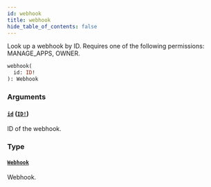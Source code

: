 ```yaml
---
id: webhook
title: webhook
hide_table_of_contents: false
---
```


Look up a webhook by ID. Requires one of the following permissions: MANAGE_APPS, OWNER.

```graphql
webhook(
  id: ID!
): Webhook
```

### Arguments

#### [`id`](#) ([`ID!`](../../../developer/api-reference/scalars/id))

ID of the webhook.

### Type

#### [`Webhook`](../../../developer/api-reference/objects/webhook)

Webhook.
